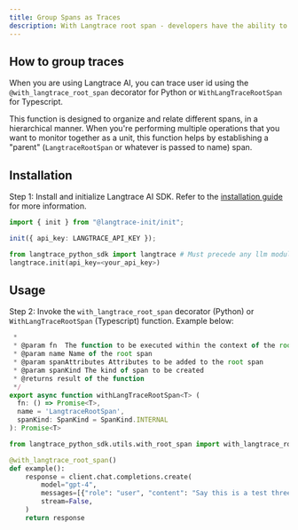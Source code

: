```yaml
---
title: Group Spans as Traces
description: With Langtrace root span - developers have the ability to group related operations together as a trace
---
```


## How to group traces

When you are using Langtrace AI, you can trace user id using the `@with_langtrace_root_span` decorator for Python or `WithLangTraceRootSpan` for Typescript.

This function is designed to organize and relate different spans, in a hierarchical manner. When you're performing multiple operations that you want to monitor together as a unit, this function helps by establishing a "parent" (`LangtraceRootSpan` or whatever is passed to name) span.

## Installation

Step 1: Install and initialize Langtrace AI SDK. Refer to the [installation guide](/quickstart) for more information.

<CodeGroup>

```typescript Typescript
import { init } from "@langtrace-init/init";

init({ api_key: LANGTRACE_API_KEY });
```

```python Python
from langtrace_python_sdk import langtrace # Must precede any llm module imports
langtrace.init(api_key=<your_api_key>)
```

</CodeGroup>

## Usage

Step 2: Invoke the `with_langtrace_root_span` decorator (Python) or `WithLangTraceRootSpan` (Typescript) function. Example below:

<CodeGroup>

```typescript Typescript
 *
 * @param fn  The function to be executed within the context of the root span
 * @param name Name of the root span
 * @param spanAttributes Attributes to be added to the root span
 * @param spanKind The kind of span to be created
 * @returns result of the function
 */
export async function withLangTraceRootSpan<T> (
  fn: () => Promise<T>,
  name = 'LangtraceRootSpan',
  spanKind: SpanKind = SpanKind.INTERNAL
): Promise<T>
```

```python Python
from langtrace_python_sdk.utils.with_root_span import with_langtrace_root_span

@with_langtrace_root_span()
def example():
    response = client.chat.completions.create(
        model="gpt-4",
        messages=[{"role": "user", "content": "Say this is a test three times"}],
        stream=False,
    )
    return response
```

</CodeGroup>
